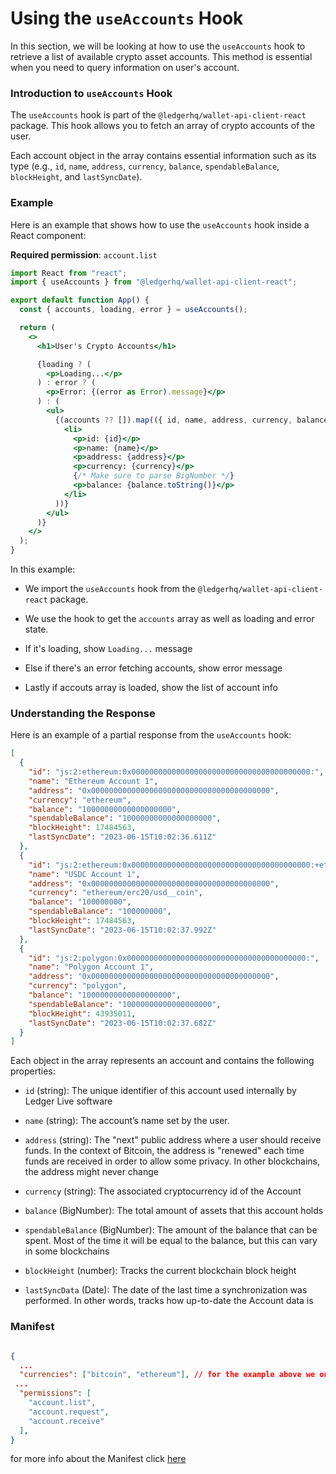 # Using the `useAccounts` Hook

In this section, we will be looking at how to use the `useAccounts` hook to retrieve a list of available crypto asset accounts. This method is essential when you need to query information on user's account.

### Introduction to `useAccounts` Hook

The `useAccounts` hook is part of the `@ledgerhq/wallet-api-client-react` package. This hook allows you to fetch an array of crypto accounts of the user.

Each account object in the array contains essential information such as its type (e.g., `id`, `name`, `address`, `currency`, `balance`, `spendableBalance`, `blockHeight`, and `lastSyncDate`).

### Example

Here is an example that shows how to use the `useAccounts` hook inside a React component:

**Required permission**:
 `account.list`

```jsx
import React from "react";
import { useAccounts } from "@ledgerhq/wallet-api-client-react";

export default function App() {
  const { accounts, loading, error } = useAccounts();

  return (
    <>
      <h1>User's Crypto Accounts</h1>

      {loading ? (
        <p>Loading...</p>
      ) : error ? (
        <p>Error: {(error as Error).message}</p>
      ) : (
        <ul>
          {(accounts ?? []).map(({ id, name, address, currency, balance }) => (
            <li>
              <p>id: {id}</p>
              <p>name: {name}</p>
              <p>address: {address}</p>
              <p>currency: {currency}</p>
              {/* Make sure to parse BigNumber */}
              <p>balance: {balance.toString()}</p>
            </li>
          ))}
        </ul>
      )}
    </>
  );
}
```

In this example:

- We import the `useAccounts` hook from the `@ledgerhq/wallet-api-client-react` package.

- We use the hook to get the `accounts` array as well as loading and error state.

- If it's loading, show `Loading...` message

- Else if there's an error fetching accounts, show error message

- Lastly if accouts array is loaded, show the list of account info

### Understanding the Response

Here is an example of a partial response from the `useAccounts` hook:

```json
[
  {
    "id": "js:2:ethereum:0x0000000000000000000000000000000000000000:",
    "name": "Ethereum Account 1",
    "address": "0x0000000000000000000000000000000000000000",
    "currency": "ethereum",
    "balance": "10000000000000000000",
    "spendableBalance": "10000000000000000000",
    "blockHeight": 17484563,
    "lastSyncDate": "2023-06-15T10:02:36.611Z"
  },
  {
    "id": "js:2:ethereum:0x0000000000000000000000000000000000000000:+ethereum%2Ferc20%2Fusd__coin",
    "name": "USDC Account 1",
    "address": "0x0000000000000000000000000000000000000000",
    "currency": "ethereum/erc20/usd__coin",
    "balance": "100000000",
    "spendableBalance": "100000000",
    "blockHeight": 17484563,
    "lastSyncDate": "2023-06-15T10:02:37.992Z"
  },
  {
    "id": "js:2:polygon:0x0000000000000000000000000000000000000000:",
    "name": "Polygon Account 1",
    "address": "0x0000000000000000000000000000000000000000",
    "currency": "polygon",
    "balance": "10000000000000000000",
    "spendableBalance": "10000000000000000000",
    "blockHeight": 43935011,
    "lastSyncDate": "2023-06-15T10:02:37.682Z"
  }
]
```

Each object in the array represents an account and contains the following properties:

- `id` (string): The unique identifier of this account used internally by Ledger Live software

- `name` (string): The account’s name set by the user.

- `address` (string): The "next" public address where a user should receive funds. In the context of Bitcoin, the address is "renewed" each time funds are received in order to allow some privacy. In other blockchains, the address might never change

- `currency` (string): The associated cryptocurrency id of the Account

- `balance` (BigNumber): The total amount of assets that this account holds

- `spendableBalance` (BigNumber): The amount of the balance that can be spent. Most of the time it will be equal to the balance, but this can vary in some blockchains

- `blockHeight` (number): Tracks the current blockchain block height

- `lastSyncData` (Date): The date of the last time a synchronization was performed. In other words, tracks how up-to-date the Account data is

### Manifest

```json filename="manifest.json"

{
  ...
  "currencies": ["bitcoin", "ethereum"], // for the example above we only asked "bitcoin", "ethereum"
 ...
  "permissions": [
    "account.list",
    "account.request",
    "account.receive"
  ],
}
```

for more info about the Manifest click [here](/APIs/wallet-api/appendix/manifest)
